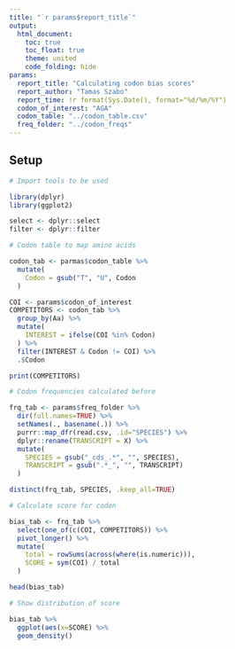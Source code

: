 ```yaml
---
title: "`r params$report_title`"
output: 
  html_document:
    toc: true
    toc_float: true
    theme: united
    code_folding: hide
params:
  report_title: "Calculating codon bias scores"
  report_author: "Tamas Szabo"
  report_time: !r format(Sys.Date(), format="%d/%m/%Y")
  codon_of_interest: "AGA"
  codon_table: "../codon_table.csv"
  freq_folder: "../codon_freqs"
---
```


## Setup

```r
# Import tools to be used

library(dplyr)
library(ggplot2)

select <- dplyr::select
filter <- dplyr::filter
```

```r
# Codon table to map amino acids

codon_tab <- parmas$codon_table %>%
  mutate(
    Codon = gsub("T", "U", Codon
  )

COI <- params$codon_of_interest
COMPETITORS <- codon_tab %>%
  group_by(Aa) %>%
  mutate(
    INTEREST = ifelse(COI %in% Codon)
  ) %>%
  filter(INTEREST & Codon != COI) %>%
  .$Codon

print(COMPETITORS)
```

```r
# Codon frequencies calculated before

frq_tab <- params$freq_folder %>%
  dir(full.names=TRUE) %>%
  setNames(., basename(.)) %>%
  purrr::map_dfr(read.csv, .id="SPECIES") %>%
  dplyr::rename(TRANSCRIPT = X) %>%
  mutate(
    SPECIES = gsub("_cds_.*", "", SPECIES),
    TRANSCRIPT = gsub(".*_", "", TRANSCRIPT)
  )

distinct(frq_tab, SPECIES, .keep_all=TRUE)
```

```r
# Calculate score for codon

bias_tab <- frq_tab %>%
  select(one_of(c(COI, COMPETITORS)) %>%
  pivot_longer() %>%
  mutate(
    total = rowSums(across(where(is.numeric))),
    SCORE = sym(COI) / total
  )

head(bias_tab)
```

```r
# Show distribution of score

bias_tab %>%
  ggplot(aes(x=SCORE) %>%
  geom_density()
```